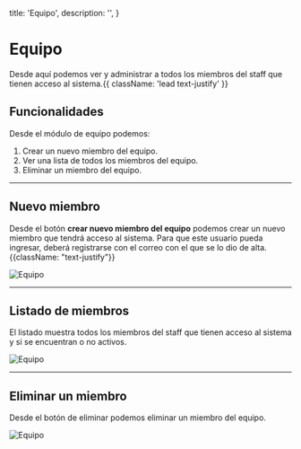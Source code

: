   title: 'Equipo',
  description: '',
}

# Equipo

Desde aquí podemos ver y administrar a todos los miembros del staff que tienen acceso al sistema.{{ className: 'lead text-justify' }}

## Funcionalidades

Desde el módulo de equipo podemos:

1. Crear un nuevo miembro del equipo.
2. Ver una lista de todos los miembros del equipo.
3. Eliminar un miembro del equipo.

---

## Nuevo miembro

Desde el botón **crear nuevo miembro del equipo** podemos crear un nuevo miembro que tendrá acceso al sistema. Para que este usuario pueda ingresar, deberá registrarse con el correo con el que se lo dio de alta. {{className: "text-justify"}}

<Image src="/images/equipo-1.png" alt="Equipo" width={1000} height={800} />

---

## Listado de miembros

El listado muestra todos los miembros del staff que tienen acceso al sistema y si se encuentran o no activos.

<Image src="/images/equipo-1.png" alt="Equipo" width={1000} height={800} />

---

## Eliminar un miembro

Desde el botón de eliminar <DeleteIcon/> podemos eliminar un miembro del equipo.

<Image src="/images/equipo-1.png" alt="Equipo" width={1000} height={800} />
